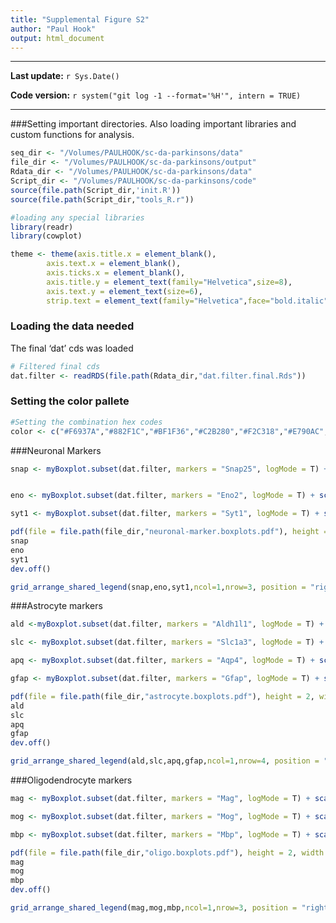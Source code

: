 ```yaml
---
title: "Supplemental Figure S2"
author: "Paul Hook"
output: html_document
---
```

***
**Last update:** `r Sys.Date()`

**Code version:** `r system("git log -1 --format='%H'", intern = TRUE)`  

***

###Setting important directories. Also loading important libraries and custom functions for analysis.
```r
seq_dir <- "/Volumes/PAULHOOK/sc-da-parkinsons/data"
file_dir <- "/Volumes/PAULHOOK/sc-da-parkinsons/output"
Rdata_dir <- "/Volumes/PAULHOOK/sc-da-parkinsons/data"
Script_dir <- "/Volumes/PAULHOOK/sc-da-parkinsons/code"
source(file.path(Script_dir,'init.R'))
source(file.path(Script_dir,"tools_R.r"))

#loading any special libraries
library(readr)
library(cowplot)
```

```r
theme <- theme(axis.title.x = element_blank(),
        axis.text.x = element_blank(),
        axis.ticks.x = element_blank(),
        axis.title.y = element_text(family="Helvetica",size=8),
        axis.text.y = element_text(size=6),
        strip.text = element_text(family="Helvetica",face="bold.italic",size=12))

```

### Loading the data needed
The final 'dat' cds was loaded
```r
# Filtered final cds
dat.filter <- readRDS(file.path(Rdata_dir,"dat.filter.final.Rds"))
```

### Setting the color pallete
```r
#Setting the combination hex codes
color <- c("#F6937A","#882F1C","#BF1F36","#C2B280","#F2C318","#E790AC","#F18421","#0168A5","#848483","#A4CAEB","#885793","#008957","#222222")
```

###Neuronal Markers
```r
snap <- myBoxplot.subset(dat.filter, markers = "Snap25", logMode = T) + scale_fill_manual(values = color, name = "Subset Cluster") + labs(y="log2(Transcripts + 1)") + theme


eno <- myBoxplot.subset(dat.filter, markers = "Eno2", logMode = T) + scale_fill_manual(values = color, name = "Subset Cluster") + labs(y="log2(Transcripts + 1)") + theme

syt1 <- myBoxplot.subset(dat.filter, markers = "Syt1", logMode = T) + scale_fill_manual(values = color, name = "Subset Cluster") + labs(y="log2(Transcripts + 1)") + theme

pdf(file = file.path(file_dir,"neuronal-marker.boxplots.pdf"), height = 2, width = 6)
snap
eno
syt1
dev.off()

grid_arrange_shared_legend(snap,eno,syt1,ncol=1,nrow=3, position = "right")
```

###Astrocyte markers
```r
ald <-myBoxplot.subset(dat.filter, markers = "Aldh1l1", logMode = T) + scale_fill_manual(values = color, name = "Subset Cluster") + scale_y_continuous(breaks = c(0,1,2,3,4,5)) + theme

slc <- myBoxplot.subset(dat.filter, markers = "Slc1a3", logMode = T) + scale_fill_manual(values = color, name = "Subset Cluster") + scale_y_continuous(breaks = c(0,1,2,3,4,5)) + theme

apq <- myBoxplot.subset(dat.filter, markers = "Aqp4", logMode = T) + scale_fill_manual(values = color, name = "Subset Cluster") + scale_y_continuous(breaks = c(0,1,2,3,4,5)) + theme

gfap <- myBoxplot.subset(dat.filter, markers = "Gfap", logMode = T) + scale_fill_manual(values = color, name = "Subset Cluster") + scale_y_continuous(breaks = c(0,1,2,3,4,5)) + theme

pdf(file = file.path(file_dir,"astrocyte.boxplots.pdf"), height = 2, width = 6)
ald
slc
apq 
gfap
dev.off()

grid_arrange_shared_legend(ald,slc,apq,gfap,ncol=1,nrow=4, position = "right")
```

###Oligodendrocyte markers
```r
mag <- myBoxplot.subset(dat.filter, markers = "Mag", logMode = T) + scale_fill_manual(values = color, name = "Subset Cluster") + labs(y="log2(Transcripts + 1)") + theme

mog <- myBoxplot.subset(dat.filter, markers = "Mog", logMode = T) + scale_fill_manual(values = color, name = "Subset Cluster") + labs(y="log2(Transcripts + 1)") + theme

mbp <- myBoxplot.subset(dat.filter, markers = "Mbp", logMode = T) + scale_fill_manual(values = color, name = "Subset Cluster") + labs(y="log2(Transcripts + 1)") + theme

pdf(file = file.path(file_dir,"oligo.boxplots.pdf"), height = 2, width = 6)
mag
mog
mbp
dev.off()

grid_arrange_shared_legend(mag,mog,mbp,ncol=1,nrow=3, position = "right")
```
